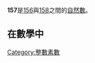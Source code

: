 {{noteTA|G1=Math}}
{{整数
| 质因数分解 = [[素数|質數]]
| 罗马数字 = CLVII
}}
'''157'''是[[156|156]]與[[158|158]]之間的[[自然数|自然數]]。

== 在數學中 ==
{{數字性質|use math=yes|print black list=虧數,不尋常數|other print list=高斯整數分解
|質數=*{{{orderstr}}}{{{property}}}{{{releatedstr}}}。
** [[非正規質數|非正規質數]]
** [[畢達哥拉斯質數|畢達哥拉斯質數]]
** [[陳質數|陳質數]]
** [[反質數|反質數]]
|高斯整數分解=**此數字雖然是[[自然數|自然]][[質數|質數]]，但不是高斯質數。前一個有此性質的自然質數是[[149|149]]、下一個是[[173|173]]。{{OEIS|id=A002313}}
{{{default}}}
}}
{{數小作品}}

[[Category:整數素數|Category:整數素數]]